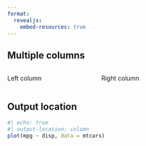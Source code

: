```yaml
---
format: 
  revealjs:
    embed-resources: true
---
```


## Multiple columns

:::: {.columns}

::: {.column width="40%"}
Left column
:::

::: {.column width="60%"}
Right column
:::

::::

## Output location

```r
#| echo: true
#| output-location: column
plot(mpg ~ disp, data = mtcars)
```
